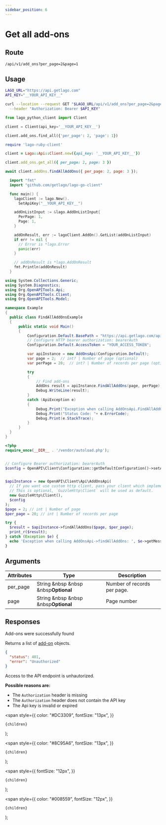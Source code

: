 ```yaml
---
sidebar_position: 6
---
```



# Get all add-ons

## Route

```curl title="GET"
/api/v1/add_ons?per_page=2&page=1
```

## Usage

<Tabs groupId="prog-language">
  <TabItem value="curl" label="Curl" default>

```bash
LAGO_URL="https://api.getlago.com"
API_KEY="__YOUR_API_KEY__"

curl --location --request GET "$LAGO_URL/api/v1/add_ons?per_page=2&page=1" \
  --header "Authorization: Bearer $API_KEY"
```

  </TabItem>

  <TabItem value="python" label="Python">

```python
from lago_python_client import Client

client = Client(api_key='__YOUR_API_KEY__')

client.add_ons.find_all({'per_page': 2, 'page': 1})
```

  </TabItem>

  <TabItem value="ruby" label="Ruby">

```ruby
require 'lago-ruby-client'

client = Lago::Api::Client.new({api_key: '__YOUR_API_KEY__'})

client.add_ons.get_all({ per_page: 2, page: 3 })
```

  </TabItem>

  <TabItem value="javascript" label="Javascript">

```javascript
await client.addOns.findAllAddOns({ per_page: 2, page: 3 });
```

  </TabItem>

  <TabItem value="go" label="Go">

```go
  import "fmt"
  import "github.com/getlago/lago-go-client"

  func main() {
    lagoClient := lago.New().
      SetApiKey("__YOUR_API_KEY__")

    addOnListInput := &lago.AddOnListInput{
      PerPage: 1,
      Page: 1,
    }

    addOnResult, err := lagoClient.AddOn().GetList(addOnListInput)
    if err != nil {
      // Error is *lago.Error
      panic(err)
    }

    // addOnResult is *lago.AddOnResult
    fmt.Println(addOnResult)
  }
```

  </TabItem>

  <TabItem value="csharp" label="C#">

```csharp
using System.Collections.Generic;
using System.Diagnostics;
using Org.OpenAPITools.Api;
using Org.OpenAPITools.Client;
using Org.OpenAPITools.Model;

namespace Example
{
  public class FindAllAddOnsExample
  {
      public static void Main()
      {
          Configuration.Default.BasePath = "https://api.getlago.com/api/v1";
          // Configure HTTP bearer authorization: bearerAuth
          Configuration.Default.AccessToken = "YOUR_ACCESS_TOKEN";

          var apiInstance = new AddOnsApi(Configuration.Default);
          var page = 2;  // int? | Number of page (optional)
          var perPage = 20;  // int? | Number of records per page (optional)

          try
          {
              // Find add-ons
              AddOns result = apiInstance.FindAllAddOns(page, perPage);
              Debug.WriteLine(result);
          }
          catch (ApiException e)
          {
              Debug.Print("Exception when calling AddOnsApi.FindAllAddOns: " + e.Message );
              Debug.Print("Status Code: "+ e.ErrorCode);
              Debug.Print(e.StackTrace);
          }
      }
  }
}
```

  </TabItem>
  <TabItem value="php" label="PHP">

```php
<?php
require_once(__DIR__ . '/vendor/autoload.php');


// Configure Bearer authorization: bearerAuth
$config = OpenAPI\Client\Configuration::getDefaultConfiguration()->setAccessToken('YOUR_ACCESS_TOKEN');


$apiInstance = new OpenAPI\Client\Api\AddOnsApi(
  // If you want use custom http client, pass your client which implements `GuzzleHttp\ClientInterface`.
  // This is optional, `GuzzleHttp\Client` will be used as default.
  new GuzzleHttp\Client(),
  $config
);
$page = 2; // int | Number of page
$per_page = 20; // int | Number of records per page

try {
  $result = $apiInstance->findAllAddOns($page, $per_page);
  print_r($result);
} catch (Exception $e) {
  echo 'Exception when calling AddOnsApi->findAllAddOns: ', $e->getMessage(), PHP_EOL;
}
```

  </TabItem>
</Tabs>

## Arguments

| Attributes | Type                                                      | Description                 |
| ---------- | --------------------------------------------------------- | --------------------------- |
| per_page   | String &nbsp &nbsp &nbsp<Optional>**Optional**</Optional> | Number of records per page. |
| page       | String &nbsp &nbsp &nbsp<Optional>**Optional**</Optional> | Page number                 |

## Responses

<Tabs>
  <TabItem value="200" label="HTTP 200" default>
  Add-ons were successfully found

  Returns a list of [add-on](./add-on-object) objects.

  </TabItem>

  <TabItem value="401" label="HTTP 401">

  ```json
  {
    "status": 401,
    "error": "Unauthorized"
  }
  ```

  Access to the API endpoint is unhautorized.

  **Possible reasons are:**
  * The `Authorization` header is missing
  * The `Authorization` header does not contain the API key
  * The Api key is invalid or expired


  </TabItem>
</Tabs>

  <span
    style={{
      color: "#DC3309",
      fontSize: "13px",
    }}
  >
    {children}
  </span>
);

  <span
    style={{
      color: "#8C95A6",
      fontSize: "13px",
    }}
  >
    {children}
  </span>
);

  <span
    style={{
      fontSize: "12px",
    }}
  >
    {children}
  </span>
);

  <span
    style={{
      color: "#008559",
      fontSize: "12px",
    }}
  >
    {children}
  </span>
);
